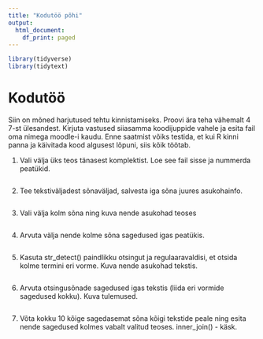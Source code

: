 ```yaml
---
title: "Kodutöö põhi"
output:
  html_document:
    df_print: paged
---
```


```r
library(tidyverse)
library(tidytext)
```


# Kodutöö

Siin on mõned harjutused tehtu kinnistamiseks. Proovi ära teha vähemalt 4 7-st ülesandest. Kirjuta vastused siiasamma koodijuppide vahele ja esita fail oma nimega moodle-i kaudu. Enne saatmist võiks testida, et kui R kinni panna ja käivitada kood algusest lõpuni, siis kõik töötab.


1. Vali välja üks teos tänasest komplektist. Loe see fail sisse ja nummerda peatükid.

```r




```


2. Tee tekstiväljadest sõnaväljad, salvesta iga sõna juures asukohainfo.

```r




```


3. Vali välja kolm sõna ning kuva nende asukohad teoses

```r



```


4. Arvuta välja nende kolme sõna sagedused igas peatükis.

```r



```


5. Kasuta str_detect() paindlikku otsingut ja regulaaravaldisi, et otsida kolme termini eri vorme. Kuva nende asukohad tekstis.

```r




```


6. Arvuta otsingusõnade sagedused igas tekstis (liida eri vormide sagedused kokku). Kuva tulemused.

```r



```


7. Võta kokku 10 kõige sagedasemat sõna kõigi tekstide peale ning esita nende sagedused kolmes vabalt valitud teoses. inner_join() - käsk.

```r




```


